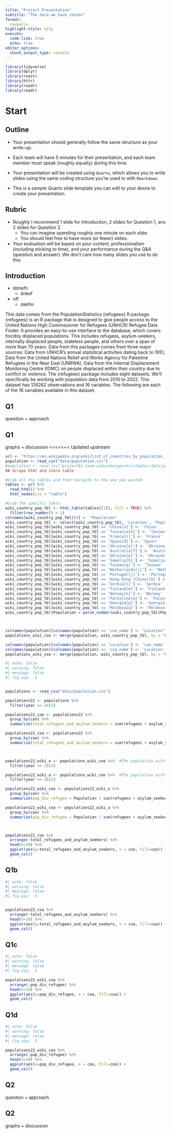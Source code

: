```yaml
---
title: "Project Presentation"
subtitle: "The data we have chosen"
format: 
  revealjs
highlight-style: a11y
execute:
  code-link: true
  echo: true
editor_options: 
  chunk_output_type: console
---
```


```r
library(tidyverse)
library(dplyr)
library(rvest)
library(httr)
library(readr)
library(readr)
```


# Start 

## Outline

* Your presentation should generally follow the same structure as your write-up. 

* Each team will have 5 minutes for their presentation, and each team member must speak (roughly equally) during this time. 

* Your presentation will be created using `Quarto`, which allows you to write slides using the same coding structure you’re used to with `Rmarkdown`. 

* This is a sample Quarto slide template you can edit to your desire to create your presentation. 

## Rubric

* Roughly I recommend 1 slide for introduction, 2 slides for Question 1, ans 2 slides for Question 2. 
  + You can imagine spending roughly one minute on each slide.
  + You should feel free to have more (or fewer) slides. 
  
* Your evaluation will be based on your content, professionalism (including sticking to time), and your performance during the Q&A (question and answer). We don’t care how many slides you use to do this.

## Introduction {.smaller}

+ ddnefn
  - dnkef
  
+ nff
  - dekfm
  
This data comes from the PopulationStatistics {refugees} R package.{refugees} is an R package that is designed to give people access to the United Nations High Commissioner for Refugees (UNHCR) Refugee Data Finder. It provides an easy-to-use interface to the database, which covers forcibly displaced populations. This includes refugees, asylum-seekers, internally displaced people, stateless people, and others over a span of more than 70 years. Data from this packages comes from three major sources: Data from UNHCR’s annual statistical activities dating back to 1951, Data from the United Nations Relief and Works Agency for Palestine Refugees in the Near East (UNRWA), Data from the Internal Displacement Monitoring Centre (IDMC) on people displaced within their country due to conflict or violence. The {refugees} package includes eight datasets. We'll specifically be working with population data from 2010 to 2022. This dataset has 126262 observations and 16 variables. The following are each of the 16 variables available in this dataset.

## Q1
question + approach 

## Q1
graphs + discussion 
<<<<<<< Updated upstream
```r
url <- "https://en.wikipedia.org/wiki/List_of_countries_by_population_(United_Nations)"
population <- read_csv("data/population.csv")
#population <- read_csv("project01-team-ashwinmorgenchristopher/data/population.csv")
## Scrape html and store table

#Grab all the tables and then navigate to the one you wanted.
tables <- url %>%
  read_html() %>%
  html_nodes(css = "table")

#Grab the specific table
wiki_country_pop_tbl <- html_table(tables[[1]], fill = TRUE) %>%
  filter(row_number() > 1)
colnames(wiki_country_pop_tbl)[4] <- "Population"
wiki_country_pop_tbl <- select(wiki_country_pop_tbl, 'Location', 'Population')
wiki_country_pop_tbl[wiki_country_pop_tbl == 'China[a]'] <- 'China'
wiki_country_pop_tbl[wiki_country_pop_tbl == 'Tanzania[b]'] <- 'Tanzania'
wiki_country_pop_tbl[wiki_country_pop_tbl == 'France[c]'] <- 'France'
wiki_country_pop_tbl[wiki_country_pop_tbl == 'Spain[d]'] <- 'Spain'
wiki_country_pop_tbl[wiki_country_pop_tbl == 'Ukraine[e]'] <- 'Ukraine'
wiki_country_pop_tbl[wiki_country_pop_tbl == 'Australia[f]'] <- 'Australia'
wiki_country_pop_tbl[wiki_country_pop_tbl == 'Ukraine[e]'] <- 'Ukraine'
wiki_country_pop_tbl[wiki_country_pop_tbl == 'Somalia[h]'] <- 'Somalia'
wiki_country_pop_tbl[wiki_country_pop_tbl == 'Taiwan[g]'] <- 'Taiwan'
wiki_country_pop_tbl[wiki_country_pop_tbl == 'Netherlands[i]'] <- 'Netherlands'
wiki_country_pop_tbl[wiki_country_pop_tbl == 'Portugal[j]'] <- 'Portugal'
wiki_country_pop_tbl[wiki_country_pop_tbl == 'Hong Kong (China)[k]'] <- 'Hong Kong'
wiki_country_pop_tbl[wiki_country_pop_tbl == 'Serbia[l]'] <- 'Serbia'
wiki_country_pop_tbl[wiki_country_pop_tbl == 'Finland[m]'] <- 'Finland'
wiki_country_pop_tbl[wiki_country_pop_tbl == 'Norway[n]'] <- 'Norway'
wiki_country_pop_tbl[wiki_country_pop_tbl == 'Palestine[o]'] <- 'Palestine'
wiki_country_pop_tbl[wiki_country_pop_tbl == 'Georgia[p]'] <- 'Georgia'
wiki_country_pop_tbl[wiki_country_pop_tbl == 'Moldova[q]'] <- 'Moldova'
wiki_country_pop_tbl$Population = parse_number(wiki_country_pop_tbl$Population, )



colnames(population)[colnames(population) == 'coo_name'] <- "Location"
populations_wiki_coo <- merge(population, wiki_country_pop_tbl, by = "Location")

colnames(population)[colnames(population) == 'Location'] <- 'coo_name'
colnames(population)[colnames(population) == 'coa_name'] <- 'Location'
populations_wiki_coa <- merge(population, wiki_country_pop_tbl, by = "Location")
```

```r
#| echo: false
#| warning: false
#| message: false
#| fig.asp: .5


populations <- read_csv("data/population.csv")

populations22 <- populations %>%
  filter(year == 2022) 

populations22_coo <- populations22 %>%
  group_by(coo) %>%
  summarize(total_refugees_and_asylum_seekers = sum(refugees + asylum_seekers))

populations22_coa <- populations22 %>%
  group_by(coa) %>%
  summarize(total_refugees_and_asylum_seekers = sum(refugees + asylum_seekers))



populations22_wiki_o <- populations_wiki_coa %>%  #The population with respect to the origin
  filter(year == 2022) 

populations22_wiki_a <- populations_wiki_coo %>%  #The population with respect to the asylum
  filter(year == 2022) 

populations22_wiki_coo <- populations22_wiki_o %>%
  group_by(coo) %>%
  summarize(pop_div_refugee = Population / sum(refugees + asylum_seekers))

populations22_wiki_coa <- populations22_wiki_a %>%
  group_by(coa) %>%
  summarize(pop_div_refugee = Population / sum(refugees + asylum_seekers))



populations22_coo %>% 
  arrange(-total_refugees_and_asylum_seekers) %>%
  head(n=10) %>%
  ggplot(aes(y=total_refugees_and_asylum_seekers, x = coo, fill=coo)) +
  geom_col()

```

## Q1b

```r
#| echo: false
#| warning: false
#| message: false
#| fig.asp: .5


populations22_coa %>% 
  arrange(-total_refugees_and_asylum_seekers) %>%
  head(n=10) %>%
  ggplot(aes(y=total_refugees_and_asylum_seekers, x = coa, fill=coa)) +
  geom_col()
```

## Q1c

```r
#| echo: false
#| warning: false
#| message: false
#| fig.asp: .5

populations22_wiki_coa %>% 
  arrange(-pop_div_refugee) %>%
  head(n=10) %>%
  ggplot(aes(y=pop_div_refugee, x = coa, fill=coa)) +
  geom_col()
```

## Q1d

```r
#| echo: false
#| warning: false
#| message: false
#| fig.asp: .5

populations22_wiki_coo %>% 
  arrange(-pop_div_refugee) %>%
  head(n=10) %>%
  ggplot(aes(y=pop_div_refugee, x = coo, fill=coo)) +
  geom_col()
```





## Q2
question + approach 

## Q2
graphs + discussion 
```r

```